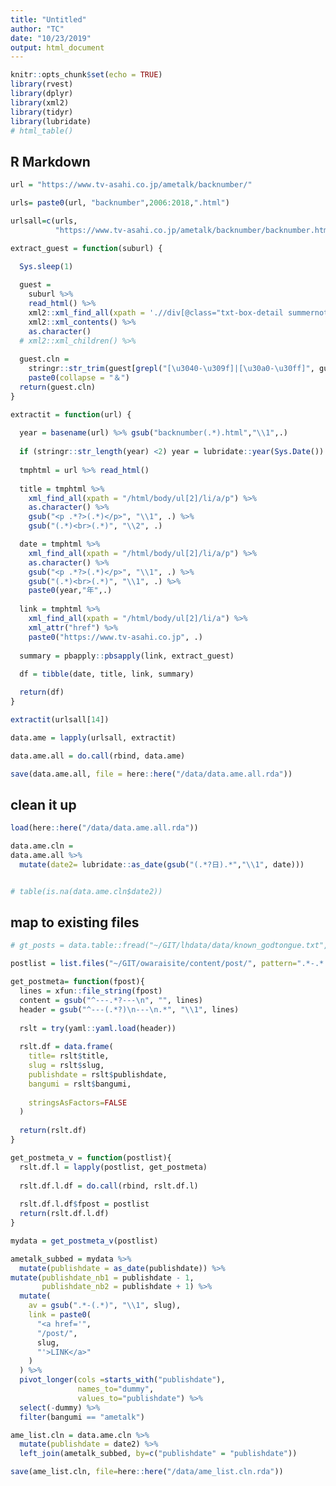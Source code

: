 ```yaml
---
title: "Untitled"
author: "TC"
date: "10/23/2019"
output: html_document
---
```


```r
knitr::opts_chunk$set(echo = TRUE)
library(rvest)
library(dplyr)
library(xml2)
library(tidyr)
library(lubridate)
# html_table()
```

## R Markdown

```r
url = "https://www.tv-asahi.co.jp/ametalk/backnumber/"
```

```r
urls= paste0(url, "backnumber",2006:2018,".html")

urlsall=c(urls,
          "https://www.tv-asahi.co.jp/ametalk/backnumber/backnumber.html")
```


```r

extract_guest = function(suburl) {
  
  Sys.sleep(1)

  guest =
    suburl %>%
    read_html() %>%
    xml2::xml_find_all(xpath = './/div[@class="txt-box-detail summernote"]/p') %>%
    xml2::xml_contents() %>%
    as.character()
  # xml2::xml_children() %>%
  
  guest.cln =
    stringr::str_trim(guest[grepl("[\u3040-\u309f]|[\u30a0-\u30ff]", guest)]) %>%
    paste0(collapse = "＆")
  return(guest.cln)
}

extractit = function(url) {
  
  year = basename(url) %>% gsub("backnumber(.*).html","\\1",.)
  
  if (stringr::str_length(year) <2) year = lubridate::year(Sys.Date())
  
  tmphtml = url %>% read_html()
  
  title = tmphtml %>%
    xml_find_all(xpath = "/html/body/ul[2]/li/a/p") %>%
    as.character() %>%
    gsub("<p .*?>(.*)</p>", "\\1", .) %>%
    gsub("(.*)<br>(.*)", "\\2", .)

  date = tmphtml %>%
    xml_find_all(xpath = "/html/body/ul[2]/li/a/p") %>%
    as.character() %>%
    gsub("<p .*?>(.*)</p>", "\\1", .) %>%
    gsub("(.*)<br>(.*)", "\\1", .) %>%
    paste0(year,"年",.) 
  
  link = tmphtml %>%
    xml_find_all(xpath = "/html/body/ul[2]/li/a") %>%
    xml_attr("href") %>%
    paste0("https://www.tv-asahi.co.jp", .)
  
  summary = pbapply::pbsapply(link, extract_guest)
  
  df = tibble(date, title, link, summary)

  return(df)
}


```

```r
extractit(urlsall[14])
```



```r
data.ame = lapply(urlsall, extractit)

data.ame.all = do.call(rbind, data.ame)

save(data.ame.all, file = here::here("/data/data.ame.all.rda"))
```

## clean it up


```r
load(here::here("/data/data.ame.all.rda"))
```


```r
data.ame.cln = 
data.ame.all %>%
  mutate(date2= lubridate::as_date(gsub("(.*?日).*","\\1", date)))


# table(is.na(data.ame.cln$date2)) 
```


## map to existing files

```r
# gt_posts = data.table::fread("~/GIT/lhdata/data/known_godtongue.txt", header=FALSE)

postlist = list.files("~/GIT/owaraisite/content/post/", pattern=".*-.*.md", full.names=TRUE)

```


```r
get_postmeta= function(fpost){
  lines = xfun::file_string(fpost)
  content = gsub("^---.*?---\n", "", lines)
  header = gsub("^---(.*?)\n---\n.*", "\\1", lines)
  
  rslt = try(yaml::yaml.load(header))
  
  rslt.df = data.frame(
    title= rslt$title,
    slug = rslt$slug,
    publishdate = rslt$publishdate,
    bangumi = rslt$bangumi,
    
    stringsAsFactors=FALSE
  )
  
  return(rslt.df)
}

get_postmeta_v = function(postlist){
  rslt.df.l = lapply(postlist, get_postmeta)
  
  rslt.df.l.df = do.call(rbind, rslt.df.l)
  
  rslt.df.l.df$fpost = postlist
  return(rslt.df.l.df)
}
```


```r
mydata = get_postmeta_v(postlist)
```


```r
ametalk_subbed = mydata %>%
  mutate(publishdate = as_date(publishdate)) %>%
mutate(publishdate_nb1 = publishdate - 1,
       publishdate_nb2 = publishdate + 1) %>%
  mutate(
    av = gsub(".*-(.*)", "\\1", slug),
    link = paste0(
      "<a href='",
      "/post/",
      slug,
      "'>LINK</a>"
    )
  ) %>%
  pivot_longer(cols =starts_with("publishdate"),
               names_to="dummy",
               values_to="publishdate") %>%
  select(-dummy) %>%
  filter(bangumi == "ametalk") 
```

```r
ame_list.cln = data.ame.cln %>%
  mutate(publishdate = date2) %>%
  left_join(ametalk_subbed, by=c("publishdate" = "publishdate"))
```


```r
save(ame_list.cln, file=here::here("/data/ame_list.cln.rda"))
```




